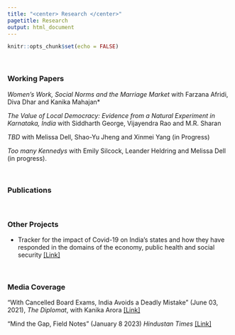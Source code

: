 ```yaml
---
title: "<center> Research </center>"
pagetitle: Research
output: html_document
---
```


```r
knitr::opts_chunk$set(echo = FALSE)
```

<br> 

### Working Papers

*Women’s Work, Social Norms and the Marriage Market* with Farzana Afridi, Diva Dhar and Kanika Mahajan*

*The Value of Local Democracy: Evidence from a Natural Experiment in Karnataka, India* with Siddharth George, Vijayendra Rao and M.R. Sharan

*TBD* with Melissa Dell, Shao-Yu Jheng and Xinmei Yang (in Progress)

*Too many Kennedys* with Emily Silcock, Leander Heldring and Melissa Dell (in progress).

<br> 


### Publications


<br>



### Other Projects

- Tracker for the impact of Covid-19 on India’s states and how they have responded in the domains of the economy, public health and social security [[Link]](http://decovindia.com)




<br> 

### Media Coverage

"With Cancelled Board Exams, India Avoids a Deadly Mistake" (June 03, 2021), *The Diplomat*, with Kanika Arora [[Link]](https://thediplomat.com/2021/06/with-cancelled-board-exams-india-avoids-a-deadly-mistake/)

"Mind the Gap, Field Notes" (January 8 2023) *Hindustan Times* [[Link]](https://www.hindustantimes.com/ht-newsletter/htmindthegap08012023.html?fbclid=PAAaYpHjud9VKLVMotjD34YQCJjFNlc8TU4sEz9CrYDgTXcNWdaoYMpu9hiTI)

